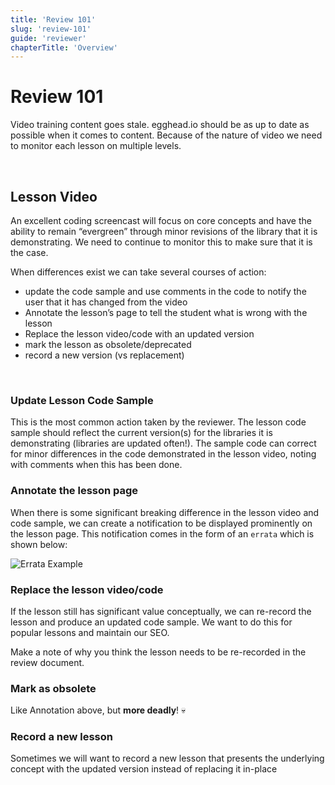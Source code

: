```yaml
---
title: 'Review 101'
slug: 'review-101'
guide: 'reviewer'
chapterTitle: 'Overview'
---
```


# Review 101

Video training content goes stale. egghead.io should be as up to date as possible when it comes to content. Because of the nature of video we need to monitor each lesson on multiple levels.

<br />

## Lesson Video

An excellent coding screencast will focus on core concepts and have the ability to remain “evergreen” through minor revisions of the library that it is demonstrating. We need to continue to monitor this to make sure that it is the case.

When differences exist we can take several courses of action:

- update the code sample and use comments in the code to notify the user that it has changed from the video
- Annotate the lesson’s page to tell the student what is wrong with the lesson
- Replace the lesson video/code with an updated version
- mark the lesson as obsolete/deprecated
- record a new version (vs replacement)

<br />

### Update Lesson Code Sample

This is the most common action taken by the reviewer. The lesson code sample should reflect the current version(s) for the libraries it is demonstrating (libraries are updated often!). The sample code can correct for minor differences in the code demonstrated in the lesson video, noting with comments when this has been done.

### Annotate the lesson page

When there is some significant breaking difference in the lesson video and code sample, we can create a notification to be displayed prominently on the lesson page. This notification comes in the form of an `errata` which is shown below:

![Errata Example](../../../images/illustrations/reviewers/01-Review/00-errata-example.png)

### Replace the lesson video/code

If the lesson still has significant value conceptually, we can re-record the lesson and produce an updated code sample. We want to do this for popular lessons and maintain our SEO.

Make a note of why you think the lesson needs to be re-recorded in the review document.

### Mark as obsolete

Like Annotation above, but **more deadly**! :skull:

### Record a new lesson

Sometimes we will want to record a new lesson that presents the underlying concept with the updated version instead of replacing it in-place
